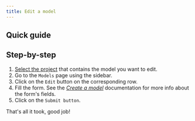 ```yaml
---
title: Edit a model
---
```


## Quick guide
<VideoPlayer src="https://cdn.csquare.run/docs/webm/edit-a-model.webm"/>

## Step-by-step
1. [Select the project](../projects/select-a-project.mdx) that contains the model you want to edit.
2. Go to the `Models` page using the sidebar.
3. Click on the `Edit` button on the corresponding row.
4. Fill the form. See the [*Create a model*](create-a-model#fill-the-form) documentation for more info about the form's fields.
5. Click on the `Submit button`.

That's all it took, good job!